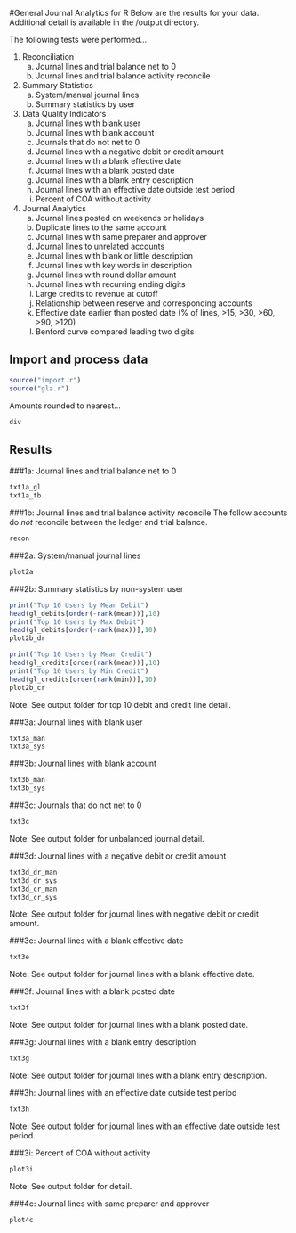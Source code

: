 #General Journal Analytics for R
Below are the results for your data. Additional detail is available in the /output directory.  

The following tests were performed...     

1. Reconciliation
	 a. Journal lines and trial balance net to 0
	 b. Journal lines and trial balance activity reconcile
2. Summary Statistics
	 a. System/manual journal lines
	 b. Summary statistics by user
3. Data Quality Indicators
	 a. Journal lines with blank user
	 b. Journal lines with blank account
	 c. Journals that do not net to 0 
	 d. Journal lines with a negative debit or credit amount
	 e. Journal lines with a blank effective date
	 f. Journal lines with a blank posted date
	 g. Journal lines with a blank entry description
	 h. Journal lines with an effective date outside test period
	 i. Percent of COA without activity
4. Journal Analytics
	 a. Journal lines posted on weekends or holidays
	 b. Duplicate lines to the same account
	 c. Journal lines with same preparer and approver
	 d. Journal lines to unrelated accounts
	 e. Journal lines with blank or little description
	 f. Journal lines with key words in description
	 g. Journal lines with round dollar amount
	 h. Journal lines with recurring ending digits
	 i. Large credits to revenue at cutoff
	 j. Relationship between reserve and corresponding accounts
	 k. Effective date earlier than posted date (% of lines, >15, >30, >60, >90, >120)
	 l. Benford curve compared leading two digits  

## Import and process data  
```r
source("import.r")
source("gla.r")
```
 
Amounts rounded to nearest...
```r
div
```
  
## Results  

###1a: Journal lines and trial balance net to 0
```r
txt1a_gl
txt1a_tb
```

###1b: Journal lines and trial balance activity reconcile
The follow accounts do *not* reconcile between the ledger and trial balance.
```r
recon
```

###2a: System/manual journal lines
```r
plot2a
```

###2b: Summary statistics by non-system user
```r
print("Top 10 Users by Mean Debit")
head(gl_debits[order(-rank(mean))],10)
print("Top 10 Users by Max Debit")
head(gl_debits[order(-rank(max))],10)
plot2b_dr

print("Top 10 Users by Mean Credit")
head(gl_credits[order(rank(mean))],10)
print("Top 10 Users by Min Credit")
head(gl_credits[order(rank(min))],10)
plot2b_cr
```
Note: See output folder for top 10 debit and credit line detail.


###3a: Journal lines with blank user
```r
txt3a_man
txt3a_sys
```


###3b: Journal lines with blank account
```r
txt3b_man
txt3b_sys
```


###3c: Journals that do not net to 0 
```r
txt3c
```
Note: See output folder for unbalanced journal detail.


###3d: Journal lines with a negative debit or credit amount
```r
txt3d_dr_man
txt3d_dr_sys
txt3d_cr_man
txt3d_cr_sys
```
Note: See output folder for journal lines with negative debit or credit amount.


###3e: Journal lines with a blank effective date
```r
txt3e
```
Note: See output folder for journal lines with a blank effective date.


###3f: Journal lines with a blank posted date
```r
txt3f
```
Note: See output folder for journal lines with a blank posted date.


###3g: Journal lines with a blank entry description
```r
txt3g
```
Note: See output folder for journal lines with a blank entry description.


###3h: Journal lines with an effective date outside test period
```r
txt3h
```
Note: See output folder for journal lines with an effective date outside test period.


###3i: Percent of COA without activity
```r
plot3i
```
Note: See output folder for detail.


###4c: Journal lines with same preparer and approver
```r
plot4c
```

